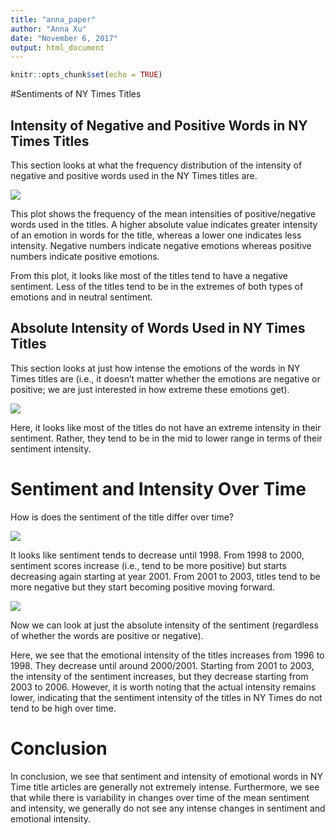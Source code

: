 ```yaml
---
title: "anna_paper"
author: "Anna Xu"
date: "November 6, 2017"
output: html_document
---
```


```r
knitr::opts_chunk$set(echo = TRUE)
```

#Sentiments of NY Times Titles

## Intensity of Negative and Positive Words in NY Times Titles

This section looks at what the frequency distribution of the intensity of negative and positive words used in the NY Times titles are. 

![](anna_graphs/title.sent_graph.png)

This plot shows the frequency of the mean intensities of positive/negative words used in the titles. A higher absolute value indicates greater intensity of an emotion in words for the title, whereas a lower one indicates less intensity. Negative numbers indicate negative emotions whereas positive numbers indicate positive emotions. 

From this plot, it looks like most of the titles tend to have a negative sentiment. Less of the titles tend to be in the extremes of both types of emotions and in neutral sentiment. 

## Absolute Intensity of Words Used in NY Times Titles

This section looks at just how intense the emotions of the words in NY Times titles are (i.e., it doesn't matter whether the emotions are negative or positive; we are just interested in how extreme these emotions get).

![](anna_graphs/title.intensity_graph.png)

Here, it looks like most of the titles do not have an extreme intensity in their sentiment. Rather, they tend to be in the mid to lower range in terms of their sentiment intensity. 

# Sentiment and Intensity Over Time

How is does the sentiment of the title differ over time?

![](anna_graphs/time.sent_graph.png)

It looks like sentiment tends to decrease until 1998. From 1998 to 2000, sentiment scores increase (i.e., tend to be more positive) but starts decreasing again starting at year 2001. From 2001 to 2003, titles tend to be more negative but they start becoming positive moving forward. 

![](anna_graphs/time.intensity_graph.png)

Now we can look at just the absolute intensity of the sentiment (regardless of whether the words are positive or negative). 

Here, we see that the emotional intensity of the titles increases from 1996 to 1998. They decrease until around 2000/2001. Starting from 2001 to 2003, the intensity of the sentiment increases, but they decrease starting from 2003 to 2006. However, it is worth noting that the actual intensity remains lower, indicating that the sentiment intensity of the titles in NY Times do not tend to be high over time. 

# Conclusion

In conclusion, we see that sentiment and intensity of emotional words in NY Time title articles are generally not extremely intense. Furthermore, we see that while there is variability in changes over time of the mean sentiment and intensity, we generally do not see any intense changes in sentiment and emotional intensity. 
